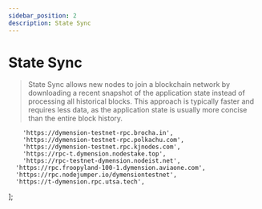 ```yaml
---
sidebar_position: 2
description: State Sync
---
```


# State Sync

> State Sync allows new nodes to join a blockchain network by downloading a recent snapshot of the application state instead of processing all historical blocks. This approach is typically faster and requires less data, as the application state is usually more concise than the entire block history.



	    'https://dymension-testnet-rpc.brocha.in',
	    'https://dymension-testnet-rpc.polkachu.com',
	    'https://dymension-testnet.rpc.kjnodes.com',
	    'https://rpc-t.dymension.nodestake.top',
	    'https://rpc-testnet-dymension.nodeist.net',
  	  'https://rpc.froopyland-100-1.dymension.aviaone.com',
  	  'https://rpc.nodejumper.io/dymensiontestnet',
  	  'https://t-dymension.rpc.utsa.tech',
];



<SelectPaste endpoints={endpoints} codeTemplate={stateSync} home={home} binary={binary} tip="Click on any RPC to paste it into the code block." />




